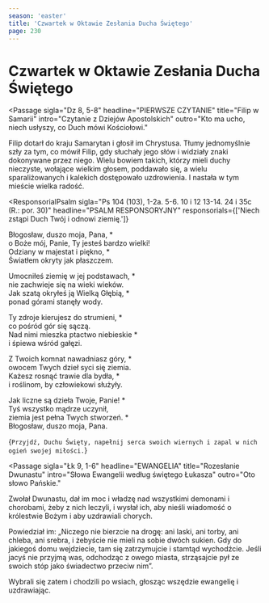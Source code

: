 ```yaml
---
season: 'easter'
title: 'Czwartek w Oktawie Zesłania Ducha Świętego'
page: 230
---
```


# Czwartek w Oktawie Zesłania Ducha Świętego

<Passage
  sigla="Dz 8, 5-8"
  headline="PIERWSZE CZYTANIE"
  title="Filip w Samarii"
  intro="Czytanie z Dziejów Apostolskich"
  outro="Kto ma ucho, niech usłyszy, co Duch mówi Kościołowi."
>
  <p>Filip dotarł do kraju Samarytan i głosił im Chrystusa. Tłumy jednomyślnie szły za tym, co mówił Filip, gdy słuchały jego słów i widziały znaki dokonywane przez niego. Wielu bowiem takich, którzy mieli duchy nieczyste, wołające wielkim głosem, poddawało się, a wielu sparaliżowanych i kalekich dostępowało uzdrowienia. I nastała w tym mieście wielka radość.</p>
</Passage>

<ResponsorialPsalm
  sigla="Ps 104 (103), 1-2a. 5-6. 10 i 12 13-14. 24 i 35c (R.: por. 30)"
  headline="PSALM RESPONSORYJNY"
  responsorials={['Niech zstąpi Duch Twój i odnowi ziemię.']}
>
  <p>Błogosław, duszo moja, Pana, *<br/>o Boże mój, Panie, Ty jesteś bardzo wielki!<br/>Odziany w majestat i piękno, *<br/>Światłem okryty jak płaszczem.</p>
  <p>Umocniłeś ziemię w jej podstawach, *<br/>nie zachwieje się na wieki wieków.<br/>Jak szatą okryłeś ją Wielką Głębią, *<br/>ponad górami stanęły wody.</p>
  <p>Ty zdroje kierujesz do strumieni, *<br/>co pośród gór się sączą.<br/>Nad nimi mieszka ptactwo niebieskie *<br/>i śpiewa wśród gałęzi.</p>
  <p>Z Twoich komnat nawadniasz góry, *<br/>owocem Twych dzieł syci się ziemia.<br/>Każesz rosnąć trawie dla bydła, *<br/>i roślinom, by człowiekowi służyły.</p>
  <p>Jak liczne są dzieła Twoje, Panie! *<br/>Tyś wszystko mądrze uczynił,<br/>ziemia jest pełna Twych stworzeń. *<br/>Błogosław, duszo moja, Pana.</p>
</ResponsorialPsalm>

<HolySpiritSequence />

<Passage headline="Aklamacja"
         acclamation="Alleluja, alleluja, alleluja.">
  {`Przyjdź, Duchu Święty,
napełnij serca swoich wiernych
i zapal w nich ogień swojej miłości.`}
</Passage>

<Passage
  sigla="Łk 9, 1-6"
  headline="EWANGELIA"
  title="Rozesłanie Dwunastu"
  intro="Słowa Ewangelii według świętego Łukasza"
  outro="Oto słowo Pańskie."
>
  <p>Zwołał Dwunastu, dał im moc i władzę nad wszystkimi demonami i chorobami, żeby z nich leczyli, i wysłał ich, aby nieśli wiadomość o królestwie Bożym i aby uzdrawiali chorych.</p>
  <p>Powiedział im: „Niczego nie bierzcie na drogę: ani laski, ani torby, ani chleba, ani srebra, i żebyście nie mieli na sobie dwóch sukien. Gdy do jakiegoś domu wejdziecie, tam się zatrzymujcie i stamtąd wychodźcie. Jeśli jacyś nie przyjmą was, odchodząc z owego miasta, strząsajcie pył ze swoich stóp jako świadectwo przeciw nim”.</p>
  <p>Wybrali się zatem i chodzili po wsiach, głosząc wszędzie ewangelię i uzdrawiając.</p>
</Passage>
